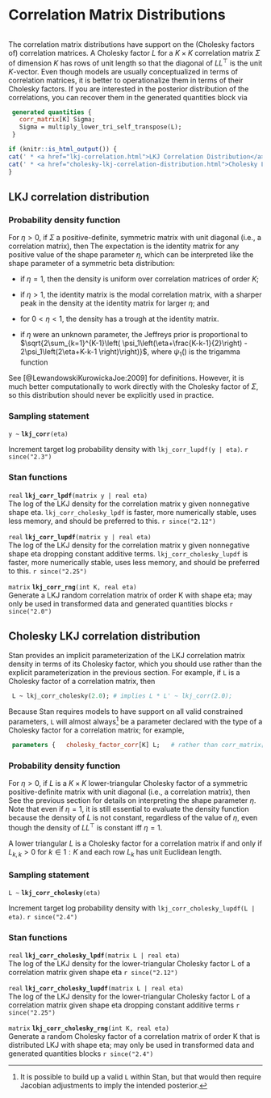 # Correlation Matrix Distributions
```r
```


The correlation matrix distributions have support on the (Cholesky
factors of) correlation matrices.  A Cholesky factor $L$ for a $K
\times K$ correlation matrix $\Sigma$ of dimension $K$ has rows of
unit length so that the diagonal of $L L^{\top}$ is the unit
$K$-vector. Even though models are usually conceptualized in terms of
correlation matrices, it is better to operationalize them in terms of
their Cholesky factors. If you are interested in the posterior
distribution of the correlations, you can recover them in the
generated quantities block via

```stan
 generated quantities {
   corr_matrix[K] Sigma;
   Sigma = multiply_lower_tri_self_transpose(L);
 }
```

```r
if (knitr::is_html_output()) {
cat(' * <a href="lkj-correlation.html">LKJ Correlation Distribution</a>\n')
cat(' * <a href="cholesky-lkj-correlation-distribution.html">Cholesky LKJ Correlation Distribution</a>\n')
}
```

## LKJ correlation distribution {#lkj-correlation}

### Probability density function

For $\eta > 0$, if $\Sigma$ a positive-definite, symmetric matrix with
unit diagonal (i.e., a correlation matrix), then \begin{equation*}
\text{LkjCorr}(\Sigma|\eta) \propto \det \left( \Sigma \right)^{(\eta
- 1)}. \end{equation*} The expectation is the identity matrix for any positive
value of the shape parameter $\eta$, which can be interpreted like the
shape parameter of a symmetric beta distribution:

*   if $\eta = 1$, then the density is uniform over correlation
matrices of order $K$;

*   if $\eta > 1$, the identity matrix is the modal correlation
matrix, with a sharper peak in the density at the identity matrix
for larger $\eta$; and

*   for $0 < \eta < 1$, the density has a trough at the identity
matrix.

*   if $\eta$ were an unknown parameter, the Jeffreys prior is
proportional to $\sqrt{2\sum_{k=1}^{K-1}\left(
\psi_1\left(\eta+\frac{K-k-1}{2}\right) -   2\psi_1\left(2\eta+K-k-1
\right)\right)}$, where $\psi_1()$ is the   trigamma function

See [@LewandowskiKurowickaJoe:2009] for definitions. However, it is
much better computationally to work directly with the Cholesky factor
of $\Sigma$, so this distribution should never be explicitly used in
practice.

### Sampling statement

`y ~ ` **`lkj_corr`**`(eta)`

Increment target log probability density with `lkj_corr_lupdf(y | eta)`.
`r since("2.3")`
<!-- real; lkj_corr ~; -->
\index{{\tt \bfseries lkj\_corr }!sampling statement|hyperpage}

### Stan functions

<!-- real; lkj_corr_lpdf; (matrix y | real eta); -->
\index{{\tt \bfseries lkj\_corr\_lpdf }!{\tt (matrix y \textbar\ real eta): real}|hyperpage}

`real` **`lkj_corr_lpdf`**`(matrix y | real eta)`<br>\newline
The log of the LKJ density for the correlation matrix y given
nonnegative shape eta. `lkj_corr_cholesky_lpdf` is faster, more numerically
stable, uses less memory, and should be preferred to this.
`r since("2.12")`

<!-- real; lkj_corr_lupdf; (matrix y | real eta); -->
\index{{\tt \bfseries lkj\_corr\_lupdf }!{\tt (matrix y \textbar\ real eta): real}|hyperpage}

`real` **`lkj_corr_lupdf`**`(matrix y | real eta)`<br>\newline
The log of the LKJ density for the correlation matrix y given
nonnegative shape eta dropping constant additive terms.
`lkj_corr_cholesky_lupdf` is faster, more numerically stable, uses less memory,
and should be preferred to this.
`r since("2.25")`

<!-- matrix; lkj_corr_rng; (int K, real eta); -->
\index{{\tt \bfseries lkj\_corr\_rng }!{\tt (int K, real eta): matrix}|hyperpage}

`matrix` **`lkj_corr_rng`**`(int K, real eta)`<br>\newline
Generate a LKJ random correlation matrix of order K with shape eta;
may only be used in transformed data and generated quantities blocks
`r since("2.0")`

## Cholesky LKJ correlation distribution

Stan provides an implicit parameterization of the LKJ correlation
matrix density in terms of its Cholesky factor, which you should use
rather than the explicit parameterization in the previous section. For
example, if `L` is a Cholesky factor of a correlation matrix, then

```stan
 L ~ lkj_corr_cholesky(2.0); # implies L * L' ~ lkj_corr(2.0);
```

Because Stan requires models to have support on all valid constrained
parameters, `L` will almost always[^fnlkj] be a parameter declared
with the type of a Cholesky factor for a correlation matrix; for
example,

[^fnlkj]: It is possible to build up a valid `L` within Stan, but that
would then require Jacobian adjustments to imply the intended
posterior.

```stan
 parameters {   cholesky_factor_corr[K] L;   # rather than corr_matrix[K] Sigma;   // ...
```

### Probability density function

For $\eta > 0$, if $L$ is a $K \times K$ lower-triangular Cholesky
factor of a symmetric positive-definite matrix with unit diagonal
(i.e., a correlation matrix), then \begin{equation*} \text{LkjCholesky}(L|\eta)
\propto \left|J\right|\det(L L^\top)^{(\eta - 1)} = \prod_{k=2}^K
L_{kk}^{K-k+2\eta-2}. \end{equation*} See the previous section for details on
interpreting the shape parameter $\eta$. Note that even if $\eta=1$,
it is still essential to evaluate the density function because the
density of $L$ is not constant, regardless of the value of $\eta$,
even though the density of $LL^\top$ is constant iff $\eta=1$.

A lower triangular $L$ is a Cholesky factor for a correlation matrix
if and only if $L_{k,k} > 0$ for $k \in 1{:}K$ and each row $L_k$ has
unit Euclidean length.

### Sampling statement

`L ~ ` **`lkj_corr_cholesky`**`(eta)`

Increment target log probability density with `lkj_corr_cholesky_lupdf(L | eta)`.
`r since("2.4")`
<!-- real; lkj_corr_cholesky ~; -->
\index{{\tt \bfseries lkj\_corr\_cholesky }!sampling statement|hyperpage}

### Stan functions

<!-- real; lkj_corr_cholesky_lpdf; (matrix L | real eta); -->
\index{{\tt \bfseries lkj\_corr\_cholesky\_lpdf }!{\tt (matrix L \textbar\ real eta): real}|hyperpage}

`real` **`lkj_corr_cholesky_lpdf`**`(matrix L | real eta)`<br>\newline
The log of the LKJ density for the lower-triangular Cholesky factor L
of a correlation matrix given shape eta
`r since("2.12")`

<!-- real; lkj_corr_cholesky_lupdf; (matrix L | real eta); -->
\index{{\tt \bfseries lkj\_corr\_cholesky\_lupdf }!{\tt (matrix L \textbar\ real eta): real}|hyperpage}

`real` **`lkj_corr_cholesky_lupdf`**`(matrix L | real eta)`<br>\newline
The log of the LKJ density for the lower-triangular Cholesky factor L
of a correlation matrix given shape eta dropping constant additive terms
`r since("2.25")`

<!-- matrix; lkj_corr_cholesky_rng; (int K, real eta); -->
\index{{\tt \bfseries lkj\_corr\_cholesky\_rng }!{\tt (int K, real eta): matrix}|hyperpage}

`matrix` **`lkj_corr_cholesky_rng`**`(int K, real eta)`<br>\newline
Generate a random Cholesky factor of a correlation matrix of order K
that is distributed LKJ with shape eta; may only be used in transformed data
and generated quantities blocks
`r since("2.4")`
